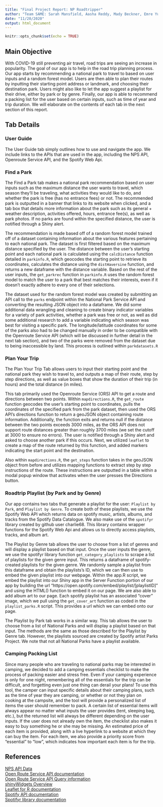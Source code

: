 ```yaml
---
title: "Final Project Report: NP Roadtripper"
author: "Team SAME: Sarah Mansfield, Aasha Reddy, Mady Beckner, Emre Yurtbay"
date: "11/20/2020"
output: html_document
---
```


```r
knitr::opts_chunk$set(echo = TRUE)
```

## Main Objective

With COVID-19 still preventing air travel, road trips are seeing an increase 
in popularity. The goal of our app is to help in the road trip planning 
process. Our app starts by recommending a national park to travel to based on 
user inputs and a random forest model. Users are then able to plan their routes 
by inputting their starting point address or landmark, and choosing their 
destination park. Users might also like to let the app suggest a playlist for 
their drive, either by park or by genre. Finally, our app is able to recommend 
a packing list for the user based on certain inputs, such as time of year and 
trip duration. We will elaborate on the contents of each tab in the next 
section of this report. 


## Tab Details

### User Guide

The User Guide tab simply outlines how to use and navigate the app. We include 
links to the APIs that are used in the app, including the NPS API, Openroute 
Service API, and the Spotify Web Api. 


### Find a Park 

The Find a Park tab makes a national park recommendation based on user inputs 
such as the maximum distance the user wants to travel, which season they'll be 
traveling, what activities they would like to do, and whether the park is free 
(has no entrance fees) or not. The recommended park is outputted in a banner 
that links to its website when clicked, and a tab box that details more 
information about the park such as its general + weather description, 
activities offered, hours, entrance fee(s), as well as park photos. If no parks 
are found within the specified distance, the user is notified through a Shiny 
alert.

The recommendation is made based off of a random forest model trained off of a 
dataset containing information about the various features pertaining to each 
national park. The dataset is first filtered based on the maximum distance 
specified by the user. The distance between the user's starting point and each 
national park is calculated using the `calcDistance` function detailed in 
`parkinfo.R`, which geocodes the starting point to retrieve its coordinates, 
calculates the distance using the `distHaversine` function, and returns a new 
dataframe with the distance variable. Based on the rest of the user inputs, 
the `get_parkrec` function in `parkinfo.R` uses the random forest model to 
match the user to a park that best matches their interests, even if it doesn't 
exactly adhere to every one of their selections.

The dataset used for the random forest model was created by submitting an API 
call to the `parks` endpoint within the National Park Service API and 
converting the resulting JSON object into a dataframe. We did some additional 
data wrangling and cleaning to create binary indicator variables for a variety 
of park activities, whether a park was free or not, as well as did some 
additional research to add a variable indicating which season was best for 
visiting a specific park. The longitude/latitude coordinates for some of the 
parks also had to be changed manually in order to be compatible with the 
Openroute Service API (which will be discussed in further detail in the next 
tab section), and two of the parks were removed from the dataset due to being 
inaccessible by land. This process is outlined within `parkdatasets.R`


### Plan Your Trip

The Plan Your Trip Tab allows users to input their starting point and the 
national park they wish to travel to, and outputs a map of their route, step 
by step directions, as well as value boxes that show the duration of their 
trip (in hours) and the total distance (in miles).

This tab primarily used the Openroute Service (ORS) API to get a route and 
directions between two points. Within `mapdirections.R`, the `get_route` 
function geocodes the user's starting point to coordinates, pulls the 
coordinates of the specified park from the park dataset, then used the ORS 
API's directions function to return a geoJSON object containing route 
information. Additionally, the function exits and returns null if the distance 
between the two points exceeds 3000 miles, as the ORS API does not support 
route distances greater than roughly 3700 miles (we set the cutoff at 3000 
to ensure no errors). The user is notified through a Shiny alert and asked to 
choose another park if this occurs. Next, we utilized `leaflet` to create a 
map of the route returned by this function, and added markers indicating the 
start point and the destination.

Also within `mapdirections.R`, the `get_steps` function takes in the geoJSON 
object from before and utilizes mapping functions to extract step by step 
instructions of the route. These instructions are outputted in a table within 
a modal popup window that activates when the user presses the Directions 
button.


### Roadtrip Playlist (by Park and by Genre)

Our app contains two tabs that generate a playlist for the user: 
`Playlist by Park`, and `Playlist by Genre`. To create both of these playlists, 
we use the Spotify Web API which returns data on spotify music, artists, 
albums, and tracks from the Spotify Data Catalogue. We also make use of the 
`spotifyr` library created by github user charlie68. This library contains 
wrapper functions for the Spotify Web Api and allows us to directly access 
playlists, tracks, and album art. 

The Playlist by Genre tab allows the user to choose from a list of genres and 
will display a playlist based on that input. Once the user inputs the genre, 
we use the spotifyr library function `get_category_playlists` to scrape a list 
of playlists for the given genre input. This returns a dataframe of 
spotify-created playlists for the given genre. We randomly sample a playlist 
from this dataframe and obtain the playlists's ID, which we can then use to 
embed the given playlist into our webpage. Within the app.R script, we embed 
the playlist into our Shiny app in the Server Function portion of our app by 
building the url "https://open.spotify.com/embed/playlist/[playlistID]" and 
using the HTML() function to embed it on our page. We are also able to add 
album art to our page. Each spotify playlist has an associated "cover" image, 
which we pull using the `get_cover_art` function as coded in the 
`playlist_parks.R` script. This provides a url which we can embed onto our 
page.

The Playlist by Park tab works in a similar way. This tab allows the user to 
choose from a list of National Parks and will display a playlist based on that 
input. The methods are the same as those described for the Playlist by Genre 
tab. However, the playlists sourced are created by Spotify artist Parks 
Project. We note that not all National Parks have a playlist available.


### Camping Packing List

Since many people who are traveling
to national parks may be interested in camping,
we decided to add a camping essentials checklist to make the 
process of packing easier and stress free.
Even if your camping experience is only for one night, 
remembering all of the essentials for the 
trip can be difficult, and forgetting even just one thing can derail your 
plans! To use this tool, the camper can input specific
details about their camping plans, such as the time of year they are camping, 
or whether or not they plan on cooking at the campsite, 
and the tool will provide a 
personalized list of 
items the user should remember to pack. A certain list of essential items will
always appear no matter what inputs the user provides (tent, sleeping bag,
etc.), but the returned list will always be different depending on the user 
inputs. If the user does not already own the item, the checklist also 
makes it easy to buy something he or she may be missing. 
An estimated price of each item is provided, along with a live 
hyperlink to a website at which they can buy the item. For each item, we 
also provide a priority score from "essential" to "low", which indicates 
how important each item is for the trip.



## References

[NPS API Data](https://www.nps.gov/subjects/digital/nps-data-api.htm)\
[Open Route Service API documentation](https://openrouteservice.org/dev/#/api-docs)\
[Open Route Service API Query information](https://giscience.github.io/openrouteservice-r/articles/openrouteservice.html)\
[shinyWidgets Overview](http://shinyapps.dreamrs.fr/shinyWidgets/)\
[Leaflet for R documentation](https://rstudio.github.io/leaflet/)\
[Spotify API documentation](https://developer.spotify.com/documentation/widgets/generate/embed/)\
[Spotifyr library documentation](https://github.com/charlie86/spotifyr)
